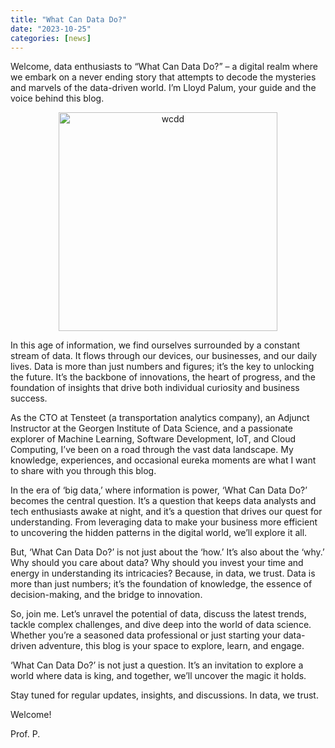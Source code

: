 ```yaml
---
title: "What Can Data Do?"
date: "2023-10-25"
categories: [news]
---
```


Welcome, data enthusiasts to "What Can Data Do?" – a digital realm where we embark on a never ending story that attempts to decode the mysteries and marvels of the data-driven world. I'm Lloyd Palum, your guide and the voice behind this blog.
    
<p><center><img src="wcdd.jpg" alt="wcdd" width="350"/></center></p>

In this age of information, we find ourselves surrounded by a constant stream of data. It flows through our devices, our businesses, and our daily lives. Data is more than just numbers and figures; it's the key to unlocking the future. It's the backbone of innovations, the heart of progress, and the foundation of insights that drive both individual curiosity and business success.

As the CTO at Tensteet (a transportation analytics company), an Adjunct Instructor at the Georgen Institute of Data Science, and a passionate explorer of Machine Learning, Software Development, IoT, and Cloud Computing, I've been on a road through the vast data landscape. My knowledge, experiences, and occasional eureka moments are what I want to share with you through this blog.

In the era of 'big data,' where information is power, 'What Can Data Do?' becomes the central question. It's a question that keeps data analysts and tech enthusiasts awake at night, and it's a question that drives our quest for understanding. From leveraging data to make your business more efficient to uncovering the hidden patterns in the digital world, we'll explore it all.

But, 'What Can Data Do?' is not just about the 'how.' It's also about the 'why.' Why should you care about data? Why should you invest your time and energy in understanding its intricacies? Because, in data, we trust. Data is more than just numbers; it's the foundation of knowledge, the essence of decision-making, and the bridge to innovation.

So, join me. Let's unravel the potential of data, discuss the latest trends, tackle complex challenges, and dive deep into the world of data science. Whether you're a seasoned data professional or just starting your data-driven adventure, this blog is your space to explore, learn, and engage.

'What Can Data Do?' is not just a question. It's an invitation to explore a world where data is king, and together, we'll uncover the magic it holds.

Stay tuned for regular updates, insights, and discussions. In data, we trust.

Welcome!

Prof. P.